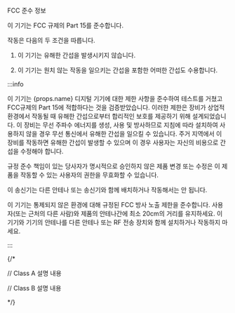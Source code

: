 <Head level={2} hashid={props.hashid}>FCC 준수 정보</Head>

이 기기는 FCC 규제의 Part 15를 준수합니다.

작동은 다음의 두 조건을 따릅니다.

1. 이 기기는 유해한 간섭을 발생시키지 않습니다.

1. 이 기기는 원치 않는 작동을 일으키는 간섭을 포함한 어떠한 간섭도 수용합니다.

:::info

이 기기는 {props.name} 디지털 기기에 대한 제한 사항을 준수하여 테스트를 거쳤고 FCC규제의 Part 15에 적합하다는 것을 검증받았습니다. 이러한 제한은 장비가 상업적 환경에서 작동될 때 유해한 간섭으로부터 합리적인 보호를 제공하기 위해 설계되었습니다. 이 장비는 무선 주파수 에너지를 생성, 사용 및 방사하므로 지침에 따라 설치하여 사용하지 않을 경우 무선 통신에서 유해한 간섭을 일으킬 수 있습니다. 주거 지역에서 이 장비를 작동하면 유해한 간섭이 발생할 수 있으며 이 경우 사용자는 자신의 비용으로 간섭을 수정해야 합니다.

규정 준수 책임이 있는 당사자가 명시적으로 승인하지 않은 제품 변경 또는 수정은 이 제품을 작동할 수 있는 사용자의 권한을 무효화할 수 있습니다.

이 송신기는 다른 안테나 또는 송신기와 함께 배치하거나 작동해서는 안 됩니다.

이 기기는 통제되지 않은 환경에 대해 규정된 FCC 방사 노출 제한을 준수합니다. 사용자(또는 근처의 다른 사람)와 제품의 안테나간에 최소 20cm의 거리를 유지하세요. 이 기기와 기기의 안테나를 다른 안테나 또는 RF 전송 장치와 함께 설치하거나 작동하지 마세요.

:::

{/*


// Class A 설명 내용
<DocumentA hashid='fcc-compliance-information-class-a' name='Class A' />

// Class B 설명 내용
<DocumentA hashid='fcc-compliance-information-class-b' name='Class B' />

*/}